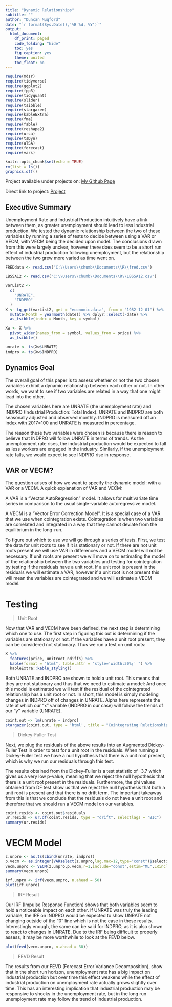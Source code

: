 ```yaml
---
title: "Dynamic Relationships"
subtitle: ""
author: "Duncan Mugford"
date: "`r format(Sys.Date(),'%B %d, %Y')`"
output:
  html_document:
    df_print: paged
    code_folding: "hide"
    toc: yes
    fig_caption: yes
    theme: united
    toc_float: no
---
```


```r
require(mdsr)
require(tidyverse)
require(ggplot2)
require(fpp3)
require(tidyquant)
require(slider)
require(tsibble)
require(stargazer)
require(kableExtra)
require(fma)
require(fable)
require(reshape2)
require(urca)
require(tsDyn)
require(aTSA)
require(forecast)
require(vars)
```
```r
knitr::opts_chunk$set(echo = TRUE)
rm(list = ls())
graphics.off()
```
Project available under projects on: [My Github Page](https://DuncanJMUG.github.io)

Direct link to project: [Project](https://DuncanJMUG.github.io/VAR Project.html)


## Executive Summary

Unemployment Rate and Industrial Production intuitively have a link between them, as greater unemployment should lead to less industrial production. We tested the dynamic relationship between the two of these variables by running a series of tests to decide between using a VAR or VECM, with VECM being the decided upon model. The conclusions drawn from this were largely unclear, however there does seem to be a short run effect of industrial production following unemployment, but the relationship between the two grew more varied as time went on.

```r
FREDdata <- read.csv("C:\\Users\\chumb\\Documents\\R\\fred.csv")

LBSSA12 <- read.csv("C:\\Users\\chumb\\Documents\\R\\LBSSA12.csv")

varList2 <-
  c(
    "UNRATE",
    "INDPRO"
  )
X <- tq_get(varList2, get = "economic.data", from = "1982-12-01") %>%
  mutate(Month = yearmonth(date)) %>% dplyr::select(-date) %>%
  as_tsibble(index = Month, key = symbol)

Xw <- X %>%
  pivot_wider(names_from = symbol, values_from = price) %>%
  as_tsibble()

unrate <- ts(Xw$UNRATE)
indpro <- ts(Xw$INDPRO)


```
## Dynamics Goal

The overall goal of this paper is to assess whether or not the two chosen variables exhibit a dynamic relationship between each other or not. In other words, we want to see if two variables are related in a way that one might lead into the other.

The chosen variables here are UNRATE (the unemployment rate) and INDPRO (Industrial Production: Total Index). UNRATE and INDPRO are both seasonally adjusted and observed monthly. INDPRO is measured off an index with 2017=100 and UNRATE is measured in percentage. \

The reason these two variables were chosen is because there is reason to believe that INDPRO will follow UNRATE in terms of trends. As the unemployment rate rises, the industrial production would be expected to fall as less workers are engaged in the industry. Similarly, if the unemployment rate falls, we would expect to see INDPRO rise in response. 

## VAR or VECM?

The question arises of how we want to specify the dynamic model: with a VAR or a VECM. A quick explanation of VAR and VECM:

A VAR is a "Vector AutoRegression" model. It allows for multivariate time series in comparison to the usual single-variable autoregressive model.

A VECM is a "Vector Error Correction Model". It is a special case of a VAR that we use when cointegration exists. Cointegration is when two variables are correlated and integrated in a way that they cannot deviate from the equilibrium in the long-run. 

To figure out which to use we will go through a series of tests. First, we test the data for unit roots to see if it is stationary or not. If there are not unit roots present we will use  VAR in differences and a VECM model will not be necessary. If unit roots are present we will move on to estimating the model of the relationship between the two variables and testing for cointegration by testing if the residuals have a unit root. If a unit root is present in the residuals we will estimate a VAR, however if a unit root is not present this will mean the variables are cointegrated and we will estimate a VECM model.

# Testing
>Unit Root

Now that VAR and VECM have been defined, the next step is determining which one to use. The first step in figuring this out is determining if the variables are stationary or not. If the variables have a unit root present, they can be considered not stationary. Thus we run a test on unit roots:

```r
X %>% 
  features(price, unitroot_ndiffs) %>% 
  kable(format = "html", table.attr = "style='width:30%;' ") %>% 
  kableExtra::kable_styling()
```

Both UNRATE and INDPRO are shown to hold a unit root. This means that they are not stationary and thus that we need to estimate a model:
\begin{align}
y_t = \alpha + \beta x_t + \epsilon_t 

\end{align}
And once this model is estimated we will test if the residual of the cointegrated relationship has a unit root or not.
In short, this model is simply modeling changes in INDPRO off of changes in UNRATE. Alpha here represents the rate at which our "x" variable (INDPRO in our case) will follow the trends of our "y" variable (UNRATE).

```r
coint.out <- lm(unrate ~ indpro)
stargazer(coint.out, type = 'html', title = "Cointegrating Relationship")

```
>Dickey-Fuller Test

Next, we plug the residuals of the above results into an Augmented Dickey-Fuller Test in order to test for a unit root in the residuals. When running a Dickey-Fuller test we have a null hypothesis that there is a unit root present, which is why we run our residuals through this test.

The results obtained from the Dickey-Fuller is a test statistic of -3.7 which gives us a very low p-value, meaning that we reject the null hypothesis that there is a unit root present in the residuals. Furthermore, the phi values obtained from DF test show us that we reject the null hypothesis that both a unit root is present and that there is no drift term.
The important takeaway from this is that we conclude that the residuals do not have a unit root and therefore that we should run a VECM model on our variables.
```r
coint.resids <- coint.out$residuals
ur.resids <- ur.df(coint.resids, type = "drift", selectlags = "BIC")
summary(ur.resids)
```

# VECM Model

```r
z.unpro <- as.ts(cbind(unrate, indpro))
p.vecm <- as.integer(VARselect(z.unpro,lag.max=12,type="const")$selection[2]) # -1
vecm.unpro <- VECM(z.unpro,p.vecm,r=1,include="const",estim="ML",LRinclude="none")
summary(vecm.unpro)
```

```r
irf.unpro <- irf(vecm.unpro, n.ahead = 50)
plot(irf.unpro)
```

>IRF Result

Our IRF (Impulse Response Function) shows that both variables seem to hold a noticeable impact on each other. If UNRATE was truly the leading variable, the IRF on INDPRO would be expected to show UNRATE not changing outside of the "0" line which is not the case in these results. Interestingly enough, the same can be said for INDPRO, as it is also shown to react to changes in UNRATE. Due to the IRF being difficult to properly assess, it may be more worthwhile to look at the FEVD below.
```r
plot(fevd(vecm.unpro, n.ahead = 30))
```

>FEVD Result

The results from our FEVD (Forecast Error Variance Decomposition), show that in the short run horizon, unemployment rate has a big impact on industrial production but over time this effect weakens while the effect of industrial production on unemployment rate actually grows slightly over time. 
This has an interesting implication that industrial production may be responsive to shocks in the unemployment rate, but in the long run unemployment rate may follow the trend of industrial production.